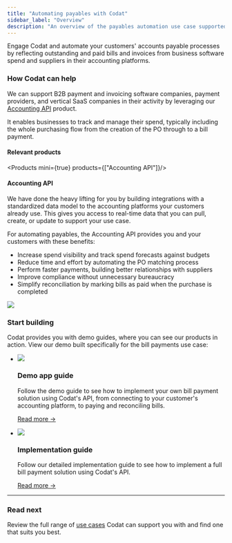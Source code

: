 ---
title: "Automating payables with Codat"
sidebar_label: "Overview"
description: "An overview of the payables automation use case supported by Codat"
---


Engage Codat and automate your customers' accounts payable processes by reflecting outstanding and paid bills and invoices from business software spend and suppliers in their accounting platforms.

### How Codat can help

We can support B2B payment and invoicing software companies, payment providers, and vertical SaaS companies in their activity by leveraging our [Accounting API](/accounting-api/overview) product. 

It enables businesses to track and manage their spend, typically including the whole purchasing flow from the creation of the PO through to a bill payment.

#### Relevant products

<Products mini={true} products={["Accounting API"]}/>

#### Accounting API

We have done the heavy lifting for you by building integrations with a standardized data model to the accounting platforms your customers already use. This gives you access to real-time data that you can pull, create, or update to support your use case.

For automating payables, the Accounting API provides you and your customers with these benefits:

- Increase spend visibility and track spend forecasts against budgets
- Reduce time and effort by automating the PO matching process
- Perform faster payments, building better relationships with suppliers
- Improve compliance without unnecessary bureaucracy
- Simplify reconciliation by marking bills as paid when the purchase is completed

![](/img/use-cases/summary-pages/d0c6b0b7-automating-payables.png)

### Start building

Codat provides you with demo guides, where you can see our products in action. View our demo built specifically for the bill payments use case:

<ul className="card-container">
  <li className="card">
    <div className="header">
      <img
        src="/img/wp-icons/Binoculars.png"
        className="mini-icon"
      />
      <h3>Demo app guide</h3>
    </div>
    <p>
      Follow the demo guide to see how to implement your own bill payment solution using Codat's API, from connecting to your customer's accounting platform, to paying and reconciling bills.
    </p>
    <p>
      <a href="/guides/bill-pay/introduction">Read more →</a>
    </p>
  </li>
  <li className="card">
    <div className="header">
      <img
        src="/img/wp-icons/Financial-Services.png"
        className="mini-icon"
      />
      <h3>Implementation guide</h3>
    </div>
    <p>
      Follow our detailed implementation guide to see how to implement a full bill payment solution using Codat's API.
    </p>
    <p>
      <a href="/usecases/bill-pay/overview">Read more →</a>
    </p>
  </li>
</ul>

---

### Read next

Review the full range of [use cases](/usecases/overview) Codat can support you with and find one that suits you best.
